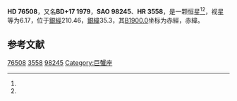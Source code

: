 {{Starbox begin
| name = HD 76508
}}
{{Starbox observe
| epoch = [[J2000.0|J2000.0]]
| constell = {{星座名待查}}<ref name=SIMBAD>{{cite web
 | url=http://simbad.u-strasbg.fr/simbad/sim-id?Ident=HR+3558
 | title=Pulsating variable Star
 | publisher=Centre de Données astronomiques de Strasbourg
 | work=SIMBAD
 | accessdate=2012-07-13
 | archive-date=2016-03-17
 | archive-url=https://web.archive.org/web/20160317064835/http://simbad.u-strasbg.fr/simbad/sim-id?Ident=HR+3558
 | dead-url=no
 }}</ref><ref name=DATA>{{cite web
 | url=http://vizier.u-strasbg.fr/viz-bin/VizieR-5?-out.add=.&-source=5050&-corr=PK=HR&-out.max=9999&HR=3558
 | title=VizieR Detailed Page
 | accessdate=2012-07-13
 | archive-date=2016-03-04
 | archive-url=https://web.archive.org/web/20160304200941/http://vizier.u-strasbg.fr/viz-bin/VizieR-5?-out.add=.&-source=5050&-corr=PK=HR&-out.max=9999&HR=3558
 | dead-url=no
 }}</ref>
| 星官 = 
| ra = {{RA|8|57|8.2}}<ref name=SIMBAD /><ref name=DATA />
| dec = {{DEC|+17|8|38}}<ref name=SIMBAD /><ref name=DATA />
| appmag_v = 6.17<ref name=SIMBAD /><ref name=DATA />
}}
{{Starbox character
| class = K1III<ref name=SIMBAD /><ref name=DATA />
| b-v = 1<ref name=SIMBAD /><ref name=DATA />
| u-b = <ref name=SIMBAD /><ref name=DATA />
| r-i = <ref name=SIMBAD /><ref name=DATA />
| variable = 
}}
{{Starbox astrometry
| radial_v = 
| prop_mo_ra = 19
| parallax = 
| p_error = 
}}
{{Starbox catalog
| names =BD+17 1979，[[SAO星表|SAO]] 98245，[[HD星表|HD]] 76508，[[HR星表|HR]] 3558}}
{{Starbox reference |Simbad=HR+3558}}
{{Starbox end}}

'''HD 76508'''，又名'''BD+17 1979'''，'''SAO 98245'''、'''HR 3558'''，是一颗恒星<ref name=SIMBAD /><ref name=DATA />，视星等为6.17，位于[[銀道座標系|銀經]]210.46，[[銀道座標系|銀緯]]35.3，其[[B1900.0|B1900.0]]坐标为赤經{{RA|8|51|30.9}}，赤緯{{DEC|+17|35.3|43}}。

== 参考文献 ==
{{reflist}}

{{star-stub}}

[[Category:HD和HDE天體|76508]]
[[Category:HR天體|3558]]
[[Category:SAO天體|98245]]
[[Category:巨蟹座|Category:巨蟹座]]